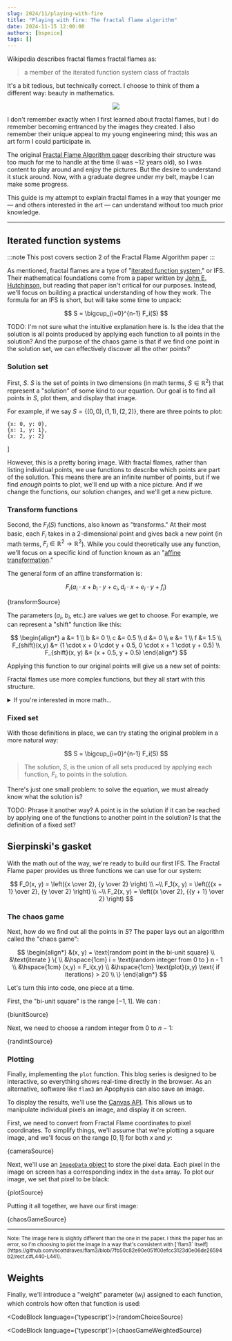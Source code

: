 ```yaml
---
slug: 2024/11/playing-with-fire
title: "Playing with fire: The fractal flame algorithm"
date: 2024-11-15 12:00:00
authors: [bspeice]
tags: []
---
```


Wikipedia describes fractal flames fractal flames as:

> a member of the iterated function system class of fractals

It's a bit tedious, but technically correct. I choose to think of them a different way: beauty in mathematics.


<center>
    <img src={banner} style={{filter: isDarkMode() ? '' : 'invert(1)'}}/>
</center>

<!-- truncate -->

I don't remember exactly when I first learned about fractal flames, but I do remember becoming entranced by the images they created.
I also remember their unique appeal to my young engineering mind; this was an art form I could participate in.

The original [Fractal Flame Algorithm paper](https://flam3.com/flame_draves.pdf) describing their structure was too much
for me to handle at the time (I was ~12 years old), so I was content to play around and enjoy the pictures.
But the desire to understand it stuck around. Now, with a graduate degree under my belt, maybe I can make some progress.

This guide is my attempt to explain fractal flames in a way that younger me &mdash; and others interested in the art &mdash;
can understand without too much prior knowledge.

---

## Iterated function systems

:::note
This post covers section 2 of the Fractal Flame Algorithm paper
:::

As mentioned, fractal flames are a type of "[iterated function system](https://en.wikipedia.org/wiki/Iterated_function_system),"
or IFS. Their mathematical foundations come from a paper written by [John E. Hutchinson](https://maths-people.anu.edu.au/~john/Assets/Research%20Papers/fractals_self-similarity.pdf),
but reading that paper isn't critical for our purposes. Instead, we'll focus on building a practical understanding
of how they work. The formula for an IFS is short, but will take some time to unpack:

$$
S = \bigcup_{i=0}^{n-1} F_i(S)
$$

TODO: I'm not sure what the intuitive explanation here is. Is the idea that the solution is all points
produced by applying each function to all points in the solution? And the purpose of the chaos game is
that if we find one point in the solution set, we can effectively discover all the other points?

### Solution set

First, $S$. $S$ is the set of points in two dimensions (in math terms, $S \in \mathbb{R}^2$)
that represent a "solution" of some kind to our equation.
Our goal is to find all points in $S$, plot them, and display that image.

For example, if we say $S = \{(0,0), (1, 1), (2, 2)\}$, there are three points to plot:

    {x: 0, y: 0},
    {x: 1, y: 1},
    {x: 2, y: 2}
]

<VictoryChart theme={VictoryTheme.clean}>
    <VictoryScatter data={simpleData} size={5} style={{data: {fill: "blue"}}}/>
</VictoryChart>

However, this is a pretty boring image. With fractal flames, rather than listing individual points,
we use functions to describe which points are part of the solution. This means there are an infinite
number of points, but if we find _enough_ points to plot, we'll end up with a nice picture.
And if we change the functions, our solution changes, and we'll get a new picture.

### Transform functions

Second, the $F_i(S)$ functions, also known as "transforms."
At their most basic, each $F_i$ takes in a 2-dimensional point and gives back a new point
(in math terms, $F_i \in \mathbb{R}^2 \rightarrow \mathbb{R}^2$).
While you could theoretically use any function, we'll focus on a specific kind of function
known as an "[affine transformation](https://en.wikipedia.org/wiki/Affine_transformation)."

The general form of an affine transformation is:

$$
F_i(a_i \cdot x + b_i \cdot y + c_i, d_i \cdot x + e_i \cdot y + f_i)
$$


<CodeBlock language="typescript">{transformSource}</CodeBlock>

The parameters ($a_i$, $b_i$, etc.) are values we get to choose.
For example, we can represent a "shift" function like this:

$$
\begin{align*}
a &= 1 \\
b &= 0 \\
c &= 0.5 \\
d &= 0 \\
e &= 1 \\
f &= 1.5 \\
F_{shift}(x,y) &= (1 \cdot x + 0 \cdot y + 0.5, 0 \cdot x + 1 \cdot y + 0.5) \\
F_{shift}(x, y) &= (x + 0.5, y + 0.5)
\end{align*}
$$

Applying this function to our original points will give us a new set of points:




<VictoryChart theme={VictoryTheme.clean}>
    <VictoryScatter data={simpleData} size={5} style={{data: {fill: "blue"}}}/>
    <VictoryScatter data={shiftData} size={5} style={{data: {fill: "orange"}}}/>
    <VictoryLegend
        data={[
            {name: "(x,y)", symbol: {fill: "blue"}},
            {name: "F(x,y)", symbol: {fill: "orange"}}
        ]}
        orientation={"vertical"}
        x={75}
        y={10}
    />
</VictoryChart>

Fractal flames use more complex functions, but they all start with this structure.

<details>
    <summary>If you're interested in more math...</summary>

    TODO: Contractive functions, attractors, etc.?
</details>

### Fixed set

With those definitions in place, we can try stating the original problem in
a more natural way:

$$
S = \bigcup_{i=0}^{n-1} F_i(S)
$$

> The solution, $S$, is the union of all sets produced by applying each function, $F_i$,
> to points in the solution.

There's just one small problem: to solve the equation, we must already know what the solution is?

TODO: Phrase it another way?
A point is in the solution if it can be reached by applying
one of the functions to another point in the solution?
Is that the definition of a fixed set?

## Sierpinski's gasket

With the math out of the way, we're ready to build our first IFS.
The Fractal Flame paper provides us three functions we can use for our system:

$$
F_0(x, y) = \left({x \over 2}, {y \over 2} \right) \\
~\\
F_1(x, y) = \left({{x + 1} \over 2}, {y \over 2} \right) \\
~\\
F_2(x, y) = \left({x \over 2}, {{y + 1} \over 2} \right)
$$

### The chaos game


Next, how do we find out all the points in $S$? The paper lays out an algorithm called the "chaos game":

$$
\begin{align*}
&(x, y) = \text{random point in the bi-unit square} \\
&\text{iterate } \{ \\
&\hspace{1cm} i = \text{random integer from 0 to } n - 1 \\
&\hspace{1cm} (x,y) = F_i(x,y) \\
&\hspace{1cm} \text{plot}(x,y) \text{ if iterations} > 20 \\
\}
\end{align*}
$$

Let's turn this into code, one piece at a time.

First, the "bi-unit square" is the range $[-1, 1]$. We can :


<CodeBlock language="typescript">{biunitSource}</CodeBlock>

Next, we need to choose a random integer from $0$ to $n - 1$:


<CodeBlock language="typescript">{randintSource}</CodeBlock>

### Plotting

Finally, implementing the `plot` function. This blog series
is designed to be interactive, so everything shows
real-time directly in the browser. As an alternative,
software like `flam3` an Apophysis can also save an image.

To display the results, we'll use the [Canvas API](https://developer.mozilla.org/en-US/docs/Web/API/Canvas_API).
This allows us to manipulate individual pixels an image,
and display it on screen.

First, we need to convert from Fractal Flame coordinates to pixel coordinates.
To simplify things, we'll assume that we're plotting a square image,
and we'll focus on the range $[0, 1]$ for both $x$ and $y$:


<CodeBlock language="typescript">{cameraSource}</CodeBlock>

Next, we'll use an [`ImageData` object](https://developer.mozilla.org/en-US/docs/Web/API/ImageData)
to store the pixel data.
Each pixel in the image on screen has a corresponding index in the `data` array.
To plot our image, we set that pixel to be black:


<CodeBlock language="typescript">{plotSource}</CodeBlock>

Putting it all together, we have our first image:



<Playground scope={Scope} noInline={true}>{chaosGameSource}</Playground>

<hr/>

<small>
Note: The image here is slightly different than the one in the paper.
I think the paper has an error, so I'm choosing to plot the image in a way that's consistent with [`flam3` itself](https://github.com/scottdraves/flam3/blob/7fb50c82e90e051f00efcc3123d0e06de26594b2/rect.c#L440-L441).
</small>

## Weights

Finally, we'll introduce a "weight" parameter ($w_i$) assigned to each function, which controls
how often that function is used:


<CodeBlock language={'typescript'}>{randomChoiceSource}</CodeBlock>


<CodeBlock language={'typescript'}>{chaosGameWeightedSource}</CodeBlock>


<SquareCanvas><GasketWeighted/></SquareCanvas>